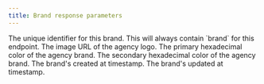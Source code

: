 ```yaml
---
title: Brand response parameters
---
```


<Parameter name="id" type="string">
The unique identifier for this brand.
</Parameter>

<Parameter name="object" type="string">
This will always contain `brand` for this endpoint.
</Parameter>

<Parameter name="logo" type="string">
The image URL of the agency logo.
</Parameter>

<Parameter name="primary_color" type="string">
The primary hexadecimal color of the agency brand.
</Parameter>

<Parameter name="secondary_color" type="string">
The secondary hexadecimal color of the agency brand.
</Parameter>

<Parameter name="created_at" type="timestamp">
The brand's created at timestamp.
</Parameter>

<Parameter name="updated_at" type="timestamp">
The brand's updated at timestamp.
</Parameter>
